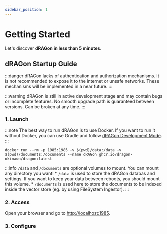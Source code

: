 ```yaml
---
sidebar_position: 1
---
```


# Getting Started

Let's discover **dRAGon in less than 5 minutes**.

## dRAGon Startup Guide
:::danger
    dRAGon lacks of authentication and authorization mechanisms. It is not recommended to expose it to the internet or unsafe networks.
    These mechanisms will be implemented in a near future.
:::

:::warning
    dRAGon is still in active development stage and may contain bugs or incomplete features.
    No smooth upgrade path is guaranteed between versions.
    Can be broken at any time.
:::

### 1. Launch
:::note
    The best way to run dRAGon is to use Docker.
    If you want to run it without Docker, you can use Gradle and follow [dRAGon Development Mode](/docs/contributing/launch-dragon-dev).
:::

```shell
docker run --rm -p 1985:1985 -v $(pwd)/data:/data -v $(pwd)/documents:/documents --name dRAGon ghcr.io/dragon-okinawa/dragon:latest
```

:::info
    `/data` and `/documents` are optional volumes to mount. You can mount any directory you want!
    * `/data` is used to store the dRAGon databas and settings. If you want to keep your data between reboots, you should mount this volume.
    * `/documents` is used here to store the documents to be indexed inside the vector store (eg. by using FileSystem Ingestor).
:::

### 2. Access
Open your browser and go to [http://localhost:1985](http://localhost:1985).

### 3. Configure
<WIPS />